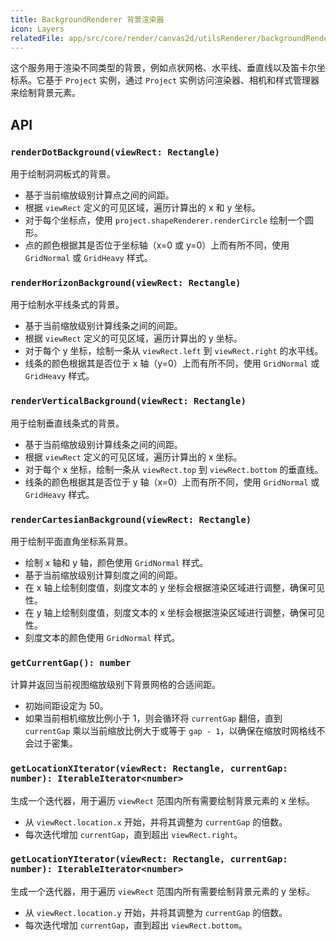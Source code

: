 ```yaml
---
title: BackgroundRenderer 背景渲染器
icon: Layers
relatedFile: app/src/core/render/canvas2d/utilsRenderer/backgroundRenderer.tsx
---
```


这个服务用于渲染不同类型的背景，例如点状网格、水平线、垂直线以及笛卡尔坐标系。它基于 `Project` 实例，通过 `Project` 实例访问渲染器、相机和样式管理器来绘制背景元素。

## API

### `renderDotBackground(viewRect: Rectangle)`

用于绘制洞洞板式的背景。

-   基于当前缩放级别计算点之间的间距。
-   根据 `viewRect` 定义的可见区域，遍历计算出的 x 和 y 坐标。
-   对于每个坐标点，使用 `project.shapeRenderer.renderCircle` 绘制一个圆形。
-   点的颜色根据其是否位于坐标轴（x=0 或 y=0）上而有所不同，使用 `GridNormal` 或 `GridHeavy` 样式。

### `renderHorizonBackground(viewRect: Rectangle)`

用于绘制水平线条式的背景。

-   基于当前缩放级别计算线条之间的间距。
-   根据 `viewRect` 定义的可见区域，遍历计算出的 y 坐标。
-   对于每个 y 坐标，绘制一条从 `viewRect.left` 到 `viewRect.right` 的水平线。
-   线条的颜色根据其是否位于 x 轴（y=0）上而有所不同，使用 `GridNormal` 或 `GridHeavy` 样式。

### `renderVerticalBackground(viewRect: Rectangle)`

用于绘制垂直线条式的背景。

-   基于当前缩放级别计算线条之间的间距。
-   根据 `viewRect` 定义的可见区域，遍历计算出的 x 坐标。
-   对于每个 x 坐标，绘制一条从 `viewRect.top` 到 `viewRect.bottom` 的垂直线。
-   线条的颜色根据其是否位于 y 轴（x=0）上而有所不同，使用 `GridNormal` 或 `GridHeavy` 样式。

### `renderCartesianBackground(viewRect: Rectangle)`

用于绘制平面直角坐标系背景。

-   绘制 x 轴和 y 轴，颜色使用 `GridNormal` 样式。
-   基于当前缩放级别计算刻度之间的间距。
-   在 x 轴上绘制刻度值，刻度文本的 y 坐标会根据渲染区域进行调整，确保可见性。
-   在 y 轴上绘制刻度值，刻度文本的 x 坐标会根据渲染区域进行调整，确保可见性。
-   刻度文本的颜色使用 `GridNormal` 样式。

### `getCurrentGap(): number`

计算并返回当前视图缩放级别下背景网格的合适间距。

-   初始间距设定为 50。
-   如果当前相机缩放比例小于 1，则会循环将 `currentGap` 翻倍，直到 `currentGap` 乘以当前缩放比例大于或等于 `gap - 1`，以确保在缩放时网格线不会过于密集。

### `getLocationXIterator(viewRect: Rectangle, currentGap: number): IterableIterator<number>`

生成一个迭代器，用于遍历 `viewRect` 范围内所有需要绘制背景元素的 x 坐标。

-   从 `viewRect.location.x` 开始，并将其调整为 `currentGap` 的倍数。
-   每次迭代增加 `currentGap`，直到超出 `viewRect.right`。

### `getLocationYIterator(viewRect: Rectangle, currentGap: number): IterableIterator<number>`

生成一个迭代器，用于遍历 `viewRect` 范围内所有需要绘制背景元素的 y 坐标。

-   从 `viewRect.location.y` 开始，并将其调整为 `currentGap` 的倍数。
-   每次迭代增加 `currentGap`，直到超出 `viewRect.bottom`。
